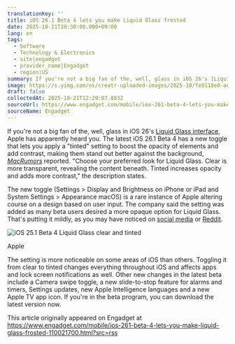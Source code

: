 ```yaml
---
translationKey: ''
title: iOS 26.1 Beta 4 lets you make Liquid Glass frosted
date: 2025-10-21T20:30:00.000+09:00
lang: en
tags:
  - Software
  - Technology & Electronics
  - site|engadget
  - provider_name|Engadget
  - region|US
summary: If you're not a big fan of the, well, glass in iOS 26's [Liquid Glass interface](https://www.engadget.com/mobile/smartphones/ios-26-beta-preview-liquid-glass-is...
image: https://s.yimg.com/os/creatr-uploaded-images/2025-10/fe9118e0-ae3f-11f0-b9df-1aa8e04ed354
draft: false
collectedAt: 2025-10-21T12:29:07.883Z
sourceUrl: https://www.engadget.com/mobile/ios-261-beta-4-lets-you-make-liquid-glass-frosted-110021700.html?src=rss
sourceName: Engadget
---
```

If you're not a big fan of the, well, glass in iOS 26's [Liquid Glass interface](https://www.engadget.com/mobile/smartphones/ios-26-beta-preview-liquid-glass-is-better-than-you-think-172155402.html), Apple has apparently heard you. The latest iOS 26.1 Beta 4 has a new toggle that lets you apply a "tinted" setting to boost the opacity of elements and add contrast, making them stand out better against the background, [_MacRumors_](https://www.macrumors.com/2025/10/20/ios-26-1-liquid-glass-toggle/) reported. "Choose your preferred look for Liquid Glass. Clear is more transparent, revealing the content beneath. Tinted increases opacity and adds more contrast," the description states.

The new toggle (Settings > Display and Brightness on iPhone or iPad and System Settings > Appearance macOS) is a rare instance of Apple altering course on a design based on user input. The company said the setting was added as many beta users desired a more opaque option for Liquid Glass. That's putting it mildly, as you may have noticed on [social media](https://bsky.app/search?q=%23liquidglass) or [Reddit](https://www.reddit.com/r/apple/comments/1njqlo5/ios_26s_liquid_glass_design_draws_criticism_from/). 

![iOS 25.1 Beta 4 Liquid Glass clear and tinted](https://s.yimg.com/os/creatr-uploaded-images/2025-10/fe9118e0-ae3f-11f0-b9df-1aa8e04ed354)

Apple

The setting is more noticeable on some areas of iOS than others. Toggling it from clear to tinted changes everything throughout iOS and affects apps and lock screen notifications as well. Other new changes in the latest beta include a Camera swipe toggle, a new slide-to-stop feature for alarms and timers, Settings updates, new Apple Intelligence languages and a new Apple TV app icon. If you're in the beta program, you can download the latest version now. 

This article originally appeared on Engadget at https://www.engadget.com/mobile/ios-261-beta-4-lets-you-make-liquid-glass-frosted-110021700.html?src=rss
